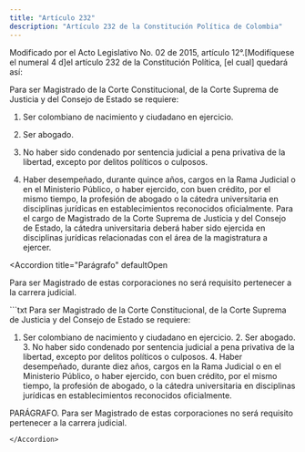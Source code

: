 ```yaml
---
title: "Artículo 232"
description: "Artículo 232 de la Constitución Política de Colombia"
---
```


<Warning>Modificado por el Acto Legislativo No. 02 de 2015, artículo 12°.[Modifíquese el numeral 4 d]el artículo 232 de la Constitución Política, [el cual] quedará así:</Warning>

Para ser Magistrado de la Corte Constitucional, de la Corte Suprema de Justicia y del Consejo de Estado se requiere:

1. Ser colombiano de nacimiento y ciudadano en ejercicio.

2. Ser abogado.

3. No haber sido condenado por sentencia judicial a pena privativa de la libertad, excepto por delitos políticos o culposos.

4. Haber desempeñado, durante quince años, cargos en la Rama Judicial o en el Ministerio Público, o haber ejercido, con buen crédito, por el mismo tiempo, la profesión de abogado o la cátedra universitaria en disciplinas jurídicas en establecimientos reconocidos oficialmente. Para el cargo de Magistrado de la Corte Suprema de Justicia y del Consejo de Estado, la cátedra universitaria deberá haber sido ejercida en disciplinas jurídicas relacionadas con el área de la magistratura a ejercer.

<Accordion
title="Parágrafo"
defaultOpen
>
Para ser Magistrado de estas corporaciones no será
requisito pertenecer a la carrera judicial.
</Accordion>

<Accordion title="Artículo original antes de la modificación:">
```txt
Para ser Magistrado de la Corte Constitucional, de la Corte Suprema de
Justicia y del Consejo de Estado se requiere:

1. Ser colombiano de nacimiento y ciudadano en ejercicio. 2. Ser
abogado. 3. No haber sido condenado por sentencia judicial a pena
privativa de la libertad, excepto por delitos políticos o culposos. 4.
Haber desempeñado, durante diez años, cargos en la Rama Judicial o en
el Ministerio Público, o haber ejercido, con buen crédito, por el
mismo tiempo, la profesión de abogado, o la cátedra universitaria en
disciplinas jurídicas en establecimientos reconocidos oficialmente.

PARÁGRAFO. Para ser Magistrado de estas corporaciones no será
requisito pertenecer a la carrera judicial.
```
</Accordion>
